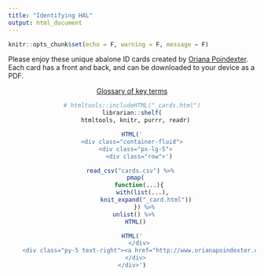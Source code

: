 ```yaml
---
title: "Identifying HAL"
output: html_document
---
```


```r
knitr::opts_chunk$set(echo = F, warning = F, message = F)
```

Please  enjoy these unique abalone ID cards created by [Oriana Poindexter](http://www.orianapoindexter.com). Each card has a front and back, and can be downloaded to your device as a PDF. 

<center>
<a class="btn btn-primary fa fa-question-circle" 
href="glossary.html" target="_blank" > Glossary of key terms</a>

```r
# htmltools::includeHTML("_cards.html")
librarian::shelf(
  htmltools, knitr, purrr, readr)

HTML('
<div class="container-fluid">
  <div class="px-lg-5">
    <div class="row">')

read_csv("cards.csv") %>% 
  pmap(
    function(...){
      with(list(...),
        knit_expand("_card.html"))
        }) %>% 
  unlist() %>% 
  HTML()

HTML('
    </div>
    <div class="py-5 text-right"><a href="http://www.orianapoindexter.com/id-guides" target="_blank" class="btn btn-dark px-5 py-3 rounded-pill">Source: Oriana Poindexter</a></div>
  </div>
</div>')
```